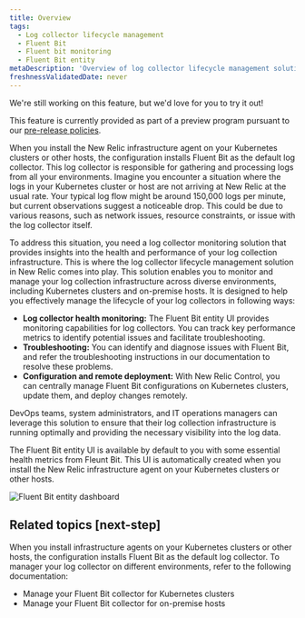 ```yaml
---
title: Overview
tags:
  - Log collector lifecycle management
  - Fluent Bit
  - Fluent bit monitoring
  - Fluent Bit entity
metaDescription: 'Overview of log collector lifecycle management solution in New Relic.'
freshnessValidatedDate: never
---
```


<Callout title="preview">
  We're still working on this feature, but we'd love for you to try it out!

  This feature is currently provided as part of a preview program pursuant to our [pre-release policies](/docs/licenses/license-information/referenced-policies/new-relic-pre-release-policy).
</Callout>

When you install the New Relic infrastructure agent on your Kubernetes clusters or other hosts, the configuration installs Fluent Bit as the default log collector. This log collector is responsible for gathering and processing logs from all your environments. Imagine you encounter a situation where the logs in your Kubernetes cluster or host are not arriving at New Relic at the usual rate. Your typical log flow might be around 150,000 logs per minute, but current observations suggest a noticeable drop. This could be due to various reasons, such as network issues, resource constraints, or issue with the log collector itself.

To address this situation, you need a log collector monitoring solution that provides insights into the health and performance of your log collection infrastructure. This is where the log collector lifecycle management solution in New Relic comes into play. This solution enables you to monitor and manage your log collection infrastructure across diverse environments, including Kubernetes clusters and on-premise hosts. It is designed to help you effectively manage the lifecycle of your log collectors in following ways:

- **Log collector health monitoring:** The Fluent Bit entity UI provides monitoring capabilities for log collectors. You can track key performance metrics to identify potential issues and facilitate troubleshooting.
- **Troubleshooting:** You can identify and diagnose issues with Fluent Bit, and refer the troubleshooting instructions in our documentation to resolve these problems.
- **Configuration and remote deployment:** With New Relic Control, you can centrally manage Fluent Bit configurations on Kubernetes clusters, update them, and deploy changes remotely.

DevOps teams, system administrators, and IT operations managers can leverage this solution to ensure that their log collection infrastructure is running optimally and providing the necessary visibility into the log data.


The Fluent Bit entity UI is available by default to you with some essential health metrics from Fleunt Bit. This UI is automatically created when you install the New Relic infrastructure agent on your Kubernetes clusters or other hosts.


   <img
     title="Fluent Bit entity dashboard"
     alt="Fluent Bit entity dashboard"
     src="/images/fluent-bit-dashboard.webp"
   />



## Related topics [next-step]
When you install infrastructure agents on your Kubernetes clusters or other hosts, the configuration installs Fluent Bit as the default log collector. To manager your log collector on different environments, refer to the following documentation:
* Manage your Fluent Bit collector for Kubernetes clusters
* Manage your Fluent Bit collector for on-premise hosts
